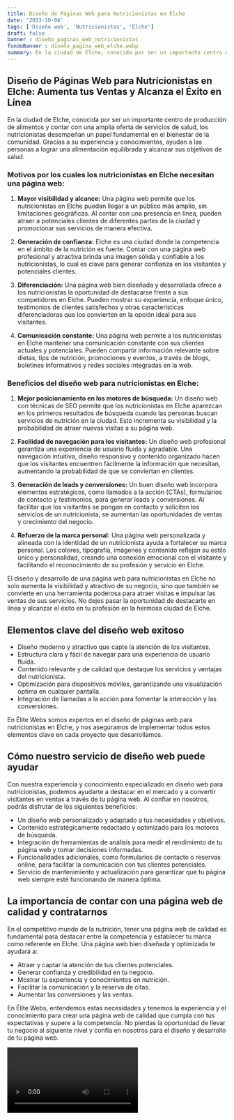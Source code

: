 ```yaml
---
title: Diseño de Páginas Web para Nutricionistas en Elche
date: '2023-10-04'
tags: ['Diseño web', 'Nutricionistas', 'Elche']
draft: false
banner : diseño_paginas_web_nutricionistas
fondoBanner : diseño_pagina_web_elche.webp
summary: En la ciudad de Elche, conocida por ser un importante centro de producción de alimentos y contar con una amplia oferta de servicios de salud, los nutricionistas desempeñan un papel fundamental en el bienestar de la comunidad. Gracias a su experiencia y conocimientos, ayudan a las personas a lograr una alimentación equilibrada y alcanzar sus objetivos de salud.
---
```


## **Diseño de Páginas Web para Nutricionistas en Elche: Aumenta tus Ventas y Alcanza el Éxito en Línea**

En la ciudad de Elche, conocida por ser un importante centro de producción de alimentos y contar con una amplia oferta de servicios de salud, los nutricionistas desempeñan un papel fundamental en el bienestar de la comunidad. Gracias a su experiencia y conocimientos, ayudan a las personas a lograr una alimentación equilibrada y alcanzar sus objetivos de salud.

### Motivos por los cuales los nutricionistas en Elche necesitan una página web:

1. **Mayor visibilidad y alcance:** Una página web permite que los nutricionistas en Elche puedan llegar a un público más amplio, sin limitaciones geográficas. Al contar con una presencia en línea, pueden atraer a potenciales clientes de diferentes partes de la ciudad y promocionar sus servicios de manera efectiva.

2. **Generación de confianza:** Elche es una ciudad donde la competencia en el ámbito de la nutrición es fuerte. Contar con una página web profesional y atractiva brinda una imagen sólida y confiable a los nutricionistas, lo cual es clave para generar confianza en los visitantes y potenciales clientes.

3. **Diferenciación:** Una página web bien diseñada y desarrollada ofrece a los nutricionistas la oportunidad de destacarse frente a sus competidores en Elche. Pueden mostrar su experiencia, enfoque único, testimonios de clientes satisfechos y otras características diferenciadoras que los convierten en la opción ideal para sus visitantes.

4. **Comunicación constante:** Una página web permite a los nutricionistas en Elche mantener una comunicación constante con sus clientes actuales y potenciales. Pueden compartir información relevante sobre dietas, tips de nutrición, promociones y eventos, a través de blogs, boletines informativos y redes sociales integradas en la web.

### Beneficios del diseño web para nutricionistas en Elche:

1. **Mejor posicionamiento en los motores de búsqueda:** Un diseño web con técnicas de SEO permite que los nutricionistas en Elche aparezcan en los primeros resultados de búsqueda cuando las personas buscan servicios de nutrición en la ciudad. Esto incrementa su visibilidad y la probabilidad de atraer nuevas visitas a su página web.

2. **Facilidad de navegación para los visitantes:** Un diseño web profesional garantiza una experiencia de usuario fluida y agradable. Una navegación intuitiva, diseño responsivo y contenido organizado hacen que los visitantes encuentren fácilmente la información que necesitan, aumentando la probabilidad de que se conviertan en clientes.

3. **Generación de leads y conversiones:** Un buen diseño web incorpora elementos estratégicos, como llamados a la acción (CTAs), formularios de contacto y testimonios, para generar leads y conversiones. Al facilitar que los visitantes se pongan en contacto y soliciten los servicios de un nutricionista, se aumentan las oportunidades de ventas y crecimiento del negocio.

4. **Refuerzo de la marca personal:** Una página web personalizada y alineada con la identidad de un nutricionista ayuda a fortalecer su marca personal. Los colores, tipografía, imágenes y contenido reflejan su estilo único y personalidad, creando una conexión emocional con el visitante y facilitando el reconocimiento de su profesión y servicio en Elche.

El diseño y desarrollo de una página web para nutricionistas en Elche no solo aumenta la visibilidad y atractivo de su negocio, sino que también se convierte en una herramienta poderosa para atraer visitas e impulsar las ventas de sus servicios. No dejes pasar la oportunidad de destacarte en línea y alcanzar el éxito en tu profesión en la hermosa ciudad de Elche.

<GifSeo />

<Cta />

## Elementos clave del diseño web exitoso

- Diseño moderno y atractivo que capte la atención de los visitantes.
- Estructura clara y fácil de navegar para una experiencia de usuario fluida.
- Contenido relevante y de calidad que destaque los servicios y ventajas del nutricionista.
- Optimización para dispositivos móviles, garantizando una visualización óptima en cualquier pantalla.
- Integración de llamadas a la acción para fomentar la interacción y las conversiones.

En Élite Webs somos expertos en el diseño de páginas web para nutricionistas en Elche, y nos aseguramos de implementar todos estos elementos clave en cada proyecto que desarrollamos.

## Cómo nuestro servicio de diseño web puede ayudar

Con nuestra experiencia y conocimiento especializado en diseño web para nutricionistas, podemos ayudarte a destacar en el mercado y a convertir visitantes en ventas a través de tu página web. Al confiar en nosotros, podrás disfrutar de los siguientes beneficios:

- Un diseño web personalizado y adaptado a tus necesidades y objetivos.
- Contenido estratégicamente redactado y optimizado para los motores de búsqueda.
- Integración de herramientas de análisis para medir el rendimiento de tu página web y tomar decisiones informadas.
- Funcionalidades adicionales, como formularios de contacto o reservas online, para facilitar la comunicación con tus clientes potenciales.
- Servicio de mantenimiento y actualización para garantizar que tu página web siempre esté funcionando de manera óptima.

## La importancia de contar con una página web de calidad y contratarnos

En el competitivo mundo de la nutrición, tener una página web de calidad es fundamental para destacar entre la competencia y establecer tu marca como referente en Elche. Una página web bien diseñada y optimizada te ayudará a:

- Atraer y captar la atención de tus clientes potenciales.
- Generar confianza y credibilidad en tu negocio.
- Mostrar tu experiencia y conocimientos en nutrición.
- Facilitar la comunicación y la reserva de citas.
- Aumentar las conversiones y las ventas.

En Élite Webs, entendemos estas necesidades y tenemos la experiencia y el conocimiento para crear una página web de calidad que cumpla con tus expectativas y supere a la competencia. No pierdas la oportunidad de llevar tu negocio al siguiente nivel y confía en nosotros para el diseño y desarrollo de tu página web.

<Video />

<CtaBot job='Nutricionistas' city='Elche'/>

<Gmaps query='Elche+españa+maps' />